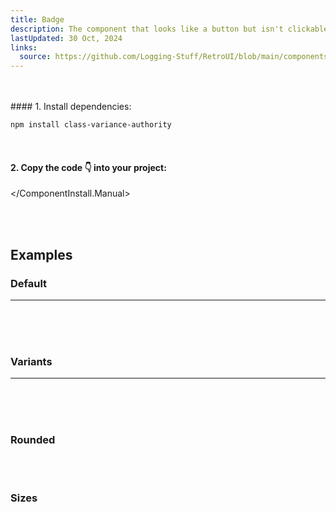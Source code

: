 ```yaml
---
title: Badge
description: The component that looks like a button but isn't clickable!
lastUpdated: 30 Oct, 2024
links:
  source: https://github.com/Logging-Stuff/RetroUI/blob/main/components/retroui/Badge.tsx
---
```


<ComponentShowcase name="badge-style-default" />
<br />
<br />

<ComponentInstall>
  <ComponentInstall.Cli npmCommand="npx shadcn@latest add @retroui/badge" />
  <ComponentInstall.Manual>
#### 1. Install dependencies:

```sh
npm install class-variance-authority
```

<br />

#### 2. Copy the code 👇 into your project:

<ComponentSource name="badge" />

  </ComponentInstall.Manual>
</ComponentInstall>

<br />
<br />

## Examples

### Default

<hr />
<br />
<ComponentShowcase name="badge-style-default" />
<br />
<br />

### Variants

<hr />
<br />
<ComponentShowcase name="badge-style-variants" />
<br />
<br />

### Rounded

<ComponentShowcase name="badge-style-rounded" />
<br />
<br />

### Sizes

<ComponentShowcase name="badge-style-sizes" />
